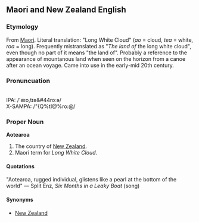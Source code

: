 {{wikipedia}}
==Maori and New Zealand English==

===Etymology===
From [[Maori]]. Literal translation: "Long White Cloud" (''ao'' = cloud, ''tea'' = white, ''roa'' = long). Frequently mistranslated as "''The land of'' the long white cloud", even though no part of it means "the land of". Probably a reference to the appearance of mountanous land when seen on the horizon from a canoe after an ocean voyage. Came into use in the early-mid 20th century.

===Pronuncuation===
{{audio|en-nz-aotearoa.ogg|Aotearoa}}<br>
IPA: /&#39;&aelig;&#594;&#44;&#116;&#618;&#601;&#44&#114;&#111;&#720;&#601;/<br>
X-SAMPA: /"{Q%tI@%ro:@/<br>

===Proper Noun===
'''Aotearoa'''
#The country of [[New Zealand]].
#Maori term for ''Long White Cloud''.

====Quotations====
"Aotearoa, rugged individual, glistens like a pearl at the bottom of the world" &mdash; Split Enz, ''Six Months in a Leaky Boat'' (song)

====Synonyms====
*[[New Zealand]]